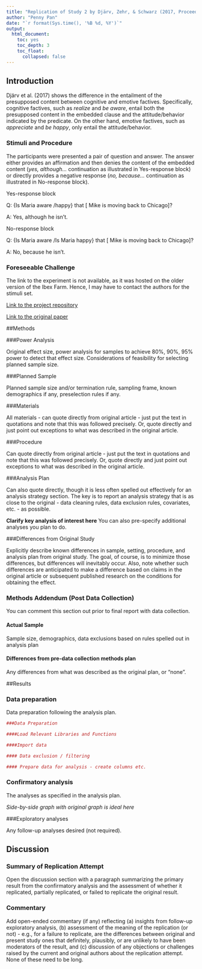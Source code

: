```yaml
---
title: "Replication of Study 2 by Djärv, Zehr, & Schwarz (2017, Proceedings of Sinn und Bedeutung 21)"
author: "Penny Pan"
date: "`r format(Sys.time(), '%B %d, %Y')`"
output:
  html_document:
    toc: yes
    toc_depth: 3
    toc_float:
      collapsed: false
---
```


<!-- Replication reports should all use this template to standardize reporting across projects.  These reports will be public supplementary materials that accompany the summary report(s) of the aggregate results. -->

## Introduction

Djärv et al. (2017) shows the difference in the entailment of the presupposed content between cognitive and emotive factives. Specifically, cognitive factives, such as *realize* and *be aware*, entail both the presupposed content in the embedded clause and the attitude/behavior indicated by the predicate. On the other hand, emotive factives, such as *appreciate* and *be happy*, only entail the attitude/behavior. 

### Stimuli and Procedure

The participants were presented a pair of question and answer. The answer either provides an affirmation and then denies the content of the embedded content (*yes, although...* continuation as illustrated in Yes-response block) or directly provides a negative response (*no, because...* continuation as illustrated in No-response block).

Yes-response block

Q: \{Is Maria aware /happy\} that [ Mike is moving back to Chicago]?

A: Yes, although he isn't.

No-response block

Q: \{Is Maria aware /Is Maria happy\} that [ Mike is moving back to Chicago]?

A: No, because he isn't.


### Foreseeable Challenge

The link to the experiment is not available, as it was hosted on the older version of the Ibex Farm. Hence, I may have to contact the authors for the stimuli set.

[Link to the project repository](https://github.com/psych251/Djarv2017)

[Link to the original paper](https://semanticsarchive.net/Archive/DRjNjViN/DjaervZehrSchwarz.pdf)


##Methods

###Power Analysis

Original effect size, power analysis for samples to achieve 80%, 90%, 95% power to detect that effect size.  Considerations of feasibility for selecting planned sample size.

###Planned Sample

Planned sample size and/or termination rule, sampling frame, known demographics if any, preselection rules if any.

###Materials

All materials - can quote directly from original article - just put the text in quotations and note that this was followed precisely.  Or, quote directly and just point out exceptions to what was described in the original article.

###Procedure	

Can quote directly from original article - just put the text in quotations and note that this was followed precisely.  Or, quote directly and just point out exceptions to what was described in the original article.

###Analysis Plan

Can also quote directly, though it is less often spelled out effectively for an analysis strategy section.  The key is to report an analysis strategy that is as close to the original - data cleaning rules, data exclusion rules, covariates, etc. - as possible.  

**Clarify key analysis of interest here**  You can also pre-specify additional analyses you plan to do.

###Differences from Original Study

Explicitly describe known differences in sample, setting, procedure, and analysis plan from original study.  The goal, of course, is to minimize those differences, but differences will inevitably occur.  Also, note whether such differences are anticipated to make a difference based on claims in the original article or subsequent published research on the conditions for obtaining the effect.

### Methods Addendum (Post Data Collection)

You can comment this section out prior to final report with data collection.

#### Actual Sample
  Sample size, demographics, data exclusions based on rules spelled out in analysis plan

#### Differences from pre-data collection methods plan
  Any differences from what was described as the original plan, or “none”.


##Results


### Data preparation

Data preparation following the analysis plan.
	
```r
###Data Preparation

####Load Relevant Libraries and Functions

####Import data

#### Data exclusion / filtering

#### Prepare data for analysis - create columns etc.
```

### Confirmatory analysis

The analyses as specified in the analysis plan.  

*Side-by-side graph with original graph is ideal here*

###Exploratory analyses

Any follow-up analyses desired (not required).  

## Discussion

### Summary of Replication Attempt

Open the discussion section with a paragraph summarizing the primary result from the confirmatory analysis and the assessment of whether it replicated, partially replicated, or failed to replicate the original result.  

### Commentary

Add open-ended commentary (if any) reflecting (a) insights from follow-up exploratory analysis, (b) assessment of the meaning of the replication (or not) - e.g., for a failure to replicate, are the differences between original and present study ones that definitely, plausibly, or are unlikely to have been moderators of the result, and (c) discussion of any objections or challenges raised by the current and original authors about the replication attempt.  None of these need to be long.
